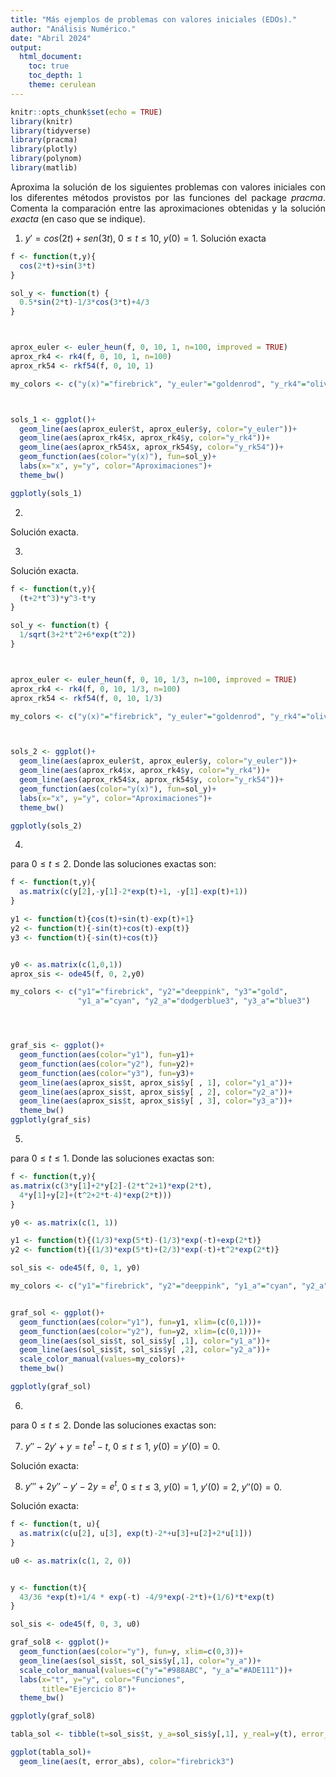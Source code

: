 ```yaml
---
title: "Más ejemplos de problemas con valores iniciales (EDOs)."
author: "Análisis Numérico."
date: "Abril 2024"
output: 
  html_document:
    toc: true
    toc_depth: 1
    theme: cerulean
---
```






<style>
body {
text-align: justify}
</style>



```r
knitr::opts_chunk$set(echo = TRUE)
library(knitr)
library(tidyverse)
library(pracma)
library(plotly)
library(polynom)
library(matlib)
```


Aproxima la solución de los siguientes problemas con valores iniciales con los diferentes métodos provistos por las funciones del package *pracma*.  Comenta la comparación entre las aproximaciones obtenidas y la solución *exacta* (en caso que se indique).




1. $y'=cos(2t)+sen(3t)$, $0\leq t\leq 10$, $y(0)=1$.  Solución exacta 
\begin{equation}
y(t)=\frac{1}{2}sen(2t)-\frac{1}{3}cos(3t)+\frac{4}{3}.
 \end{equation}
 
```r
f <- function(t,y){
  cos(2*t)+sin(3*t)
}

sol_y <- function(t) {
  0.5*sin(2*t)-1/3*cos(3*t)+4/3
}



aprox_euler <- euler_heun(f, 0, 10, 1, n=100, improved = TRUE)
aprox_rk4 <- rk4(f, 0, 10, 1, n=100)
aprox_rk54 <- rkf54(f, 0, 10, 1)

my_colors <- c("y(x)"="firebrick", "y_euler"="goldenrod", "y_rk4"="olivedrab", "y_rk54"="dodgerblue")



sols_1 <- ggplot()+
  geom_line(aes(aprox_euler$t, aprox_euler$y, color="y_euler"))+
  geom_line(aes(aprox_rk4$x, aprox_rk4$y, color="y_rk4"))+
  geom_line(aes(aprox_rk54$x, aprox_rk54$y, color="y_rk54"))+
  geom_function(aes(color="y(x)"), fun=sol_y)+
  labs(x="x", y="y", color="Aproximaciones")+
  theme_bw()

ggplotly(sols_1)

```
 
 
 2. 
 
 \begin{equation}
 y'=\frac{y}{t}-(y/t)^2, \quad 1\leq t \leq 4, \quad y(1)=1
 \end{equation}
 
 Solución exacta.
 
 \begin{equation}
 y(t)=\frac{t}{1+log\,t}
 \end{equation}
 
 3. 
 
 \begin{equation}
 y'=(t+2t^3)y^3-ty, \quad 0\leq t \leq 2, \quad y(0)=\frac{1}{3}
 \end{equation}
 
 Solución exacta.
 
 \begin{equation}
 y(t)=\frac{1}{\sqrt{3+2t^2+6e^{t^2}}}
 \end{equation}
 
```r
f <- function(t,y){
  (t+2*t^3)*y^3-t*y
}

sol_y <- function(t) {
  1/sqrt(3+2*t^2+6*exp(t^2))
}



aprox_euler <- euler_heun(f, 0, 10, 1/3, n=100, improved = TRUE)
aprox_rk4 <- rk4(f, 0, 10, 1/3, n=100)
aprox_rk54 <- rkf54(f, 0, 10, 1/3)

my_colors <- c("y(x)"="firebrick", "y_euler"="goldenrod", "y_rk4"="olivedrab", "y_rk54"="dodgerblue")



sols_2 <- ggplot()+
  geom_line(aes(aprox_euler$t, aprox_euler$y, color="y_euler"))+
  geom_line(aes(aprox_rk4$x, aprox_rk4$y, color="y_rk4"))+
  geom_line(aes(aprox_rk54$x, aprox_rk54$y, color="y_rk54"))+
  geom_function(aes(color="y(x)"), fun=sol_y)+
  labs(x="x", y="y", color="Aproximaciones")+
  theme_bw()

ggplotly(sols_2)

```
 
 
4. 

\begin{equation}
\begin{aligned}
y'_1&=y_2, &\qquad y_1(0)=1;\\
y'_2&=-y_1-2e^t+1, &\qquad y_2(0)=0;\\
y'_3&=-y_1-e^t+1, &\qquad y_3(0)=1;
\end{aligned}
\end{equation}

para $0\leq t \leq 2$. Donde las soluciones exactas son:


\begin{equation}
\begin{aligned}
y_1(t)&=cos\,t+ sen\,t-e^t+1\\
y_2(t)&=-sen\, t+cos\, t-e^t\\
y_3(t)&=-sen\,t+cos\,t
\end{aligned}
\end{equation}


```r
f <- function(t,y){
  as.matrix(c(y[2],-y[1]-2*exp(t)+1, -y[1]-exp(t)+1))
}

y1 <- function(t){cos(t)+sin(t)-exp(t)+1}
y2 <- function(t){-sin(t)+cos(t)-exp(t)}
y3 <- function(t){-sin(t)+cos(t)}


y0 <- as.matrix(c(1,0,1))
aprox_sis <- ode45(f, 0, 2,y0)

my_colors <- c("y1"="firebrick", "y2"="deeppink", "y3"="gold",
               "y1_a"="cyan", "y2_a"="dodgerblue3", "y3_a"="blue3")




graf_sis <- ggplot()+
  geom_function(aes(color="y1"), fun=y1)+
  geom_function(aes(color="y2"), fun=y2)+
  geom_function(aes(color="y3"), fun=y3)+
  geom_line(aes(aprox_sis$t, aprox_sis$y[ , 1], color="y1_a"))+
  geom_line(aes(aprox_sis$t, aprox_sis$y[ , 2], color="y2_a"))+
  geom_line(aes(aprox_sis$t, aprox_sis$y[ , 3], color="y3_a"))+
  theme_bw()
ggplotly(graf_sis)
```



5. 

\begin{equation}
\begin{aligned}
y'_1&=3y_1+2y_2-(2t^2+1)e^{2t}, &\qquad y_1(0)=1;\\
y'_2&=4y_1+y_2+(t^2+2t-4)e^{2t}, &\qquad y_2(0)=1;
\end{aligned}
\end{equation}

para $0\leq t \leq 1$. Donde las soluciones exactas son:


\begin{equation}
\begin{aligned}
y_1(t)&=\frac{1}{3}e^{5t}-\frac{1}{3}e^{-t}+e^{2t}\\
y_2(t)&=\frac{1}{3}e^{5t}+\frac{2}{3}e^{-t}+t^2e^{2t}
\end{aligned}
\end{equation}


```r
f <- function(t,y){
as.matrix(c(3*y[1]+2*y[2]-(2*t^2+1)*exp(2*t), 
  4*y[1]+y[2]+(t^2+2*t-4)*exp(2*t)))
}

y0 <- as.matrix(c(1, 1))

y1 <- function(t){(1/3)*exp(5*t)-(1/3)*exp(-t)+exp(2*t)}
y2 <- function(t){(1/3)*exp(5*t)+(2/3)*exp(-t)+t^2*exp(2*t)}

sol_sis <- ode45(f, 0, 1, y0)

my_colors <- c("y1"="firebrick", "y2"="deeppink", "y1_a"="cyan", "y2_a"="dodgerblue3")


graf_sol <- ggplot()+
  geom_function(aes(color="y1"), fun=y1, xlim=(c(0,1)))+
  geom_function(aes(color="y2"), fun=y2, xlim=(c(0,1)))+
  geom_line(aes(sol_sis$t, sol_sis$y[ ,1], color="y1_a"))+
  geom_line(aes(sol_sis$t, sol_sis$y[ ,2], color="y2_a"))+
  scale_color_manual(values=my_colors)+
  theme_bw()

ggplotly(graf_sol)


```



6. 

\begin{equation}
\begin{aligned}
y'_1&=3y_1+2y_2-y_3-1-3t-2\, sen\,t, &\qquad y_1(0)&=5;\\
y'_2&=y_1-2y_2+3y_3+6-t+2\,sen\,t+cos\, t, &\qquad y_2(0)&=-9;\\
y'_3&=2y_1+4y_3+8-2t, &\qquad y_3(0)&=-5;
\end{aligned}
\end{equation}

para $0\leq t \leq 2$. Donde las soluciones exactas son:


\begin{equation}
\begin{aligned}
y_1(t)&=2e^{3t}+3e^{-2t}+t\\
y_2(t)&=-8e^{-2t}+e^{4t}-2e^{3t}+\,sen\,t\\
y_3(t)&=2e^{4t}-4e^{3t}-e^{-2t}-2
\end{aligned}
\end{equation}





7. $y''-2y'+y=t\,e^t-t$, $0\leq t\leq 1$, $y(0)=y'(0)=0$.

Solución exacta:

\begin{equation}
y(t)=\frac{1}{6}t^3e^t-te^t+2e^t-t-2.
\end{equation}

8. $y'''+2y''-y'-2y=e^t$, $0\leq t\leq 3$, $y(0)=1$, $y'(0)=2$, $y''(0)=0$. 

Solución exacta: 

\begin{equation}
y(t)=\frac{43}{36}e^t+\frac{1}{4}e^{-t}-\frac{4}{9}e^{-2t}+\frac{1}{6}te^t.
\end{equation}


```r
f <- function(t, u){
  as.matrix(c(u[2], u[3], exp(t)-2*+u[3]+u[2]+2*u[1]))
}

u0 <- as.matrix(c(1, 2, 0))


y <- function(t){
  43/36 *exp(t)+1/4 * exp(-t) -4/9*exp(-2*t)+(1/6)*t*exp(t)
}

sol_sis <- ode45(f, 0, 3, u0)

graf_sol8 <- ggplot()+
  geom_function(aes(color="y"), fun=y, xlim=c(0,3))+
  geom_line(aes(sol_sis$t, sol_sis$y[,1], color="y_a"))+
  scale_color_manual(values=c("y"="#988ABC", "y_a"="#ADE111"))+
  labs(x="t", y="y", color="Funciones",
       title="Ejercicio 8")+
  theme_bw()

ggplotly(graf_sol8)


```




```r
tabla_sol <- tibble(t=sol_sis$t, y_a=sol_sis$y[,1], y_real=y(t), error_real=y_real- y_a, error_abs= abs(error_real))

ggplot(tabla_sol)+
  geom_line(aes(t, error_abs), color="firebrick3")



```




